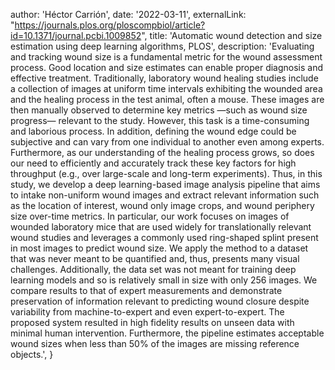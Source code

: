 
  author: 'Héctor Carrión',
  date: '2022-03-11',
  externalLink: "https://journals.plos.org/ploscompbiol/article?id=10.1371/journal.pcbi.1009852",
  title: 'Automatic wound detection and size estimation using deep learning algorithms, PLOS',
  description:
    'Evaluating and tracking wound size is a fundamental metric for the wound assessment process. Good location and size estimates can enable proper diagnosis and effective treatment. Traditionally, laboratory wound healing studies include a collection of images at uniform time intervals exhibiting the wounded area and the healing process in the test animal, often a mouse. These images are then manually observed to determine key metrics —such as wound size progress— relevant to the study. However, this task is a time-consuming and laborious process. In addition, defining the wound edge could be subjective and can vary from one individual to another even among experts. Furthermore, as our understanding of the healing process grows, so does our need to efficiently and accurately track these key factors for high throughput (e.g., over large-scale and long-term experiments). Thus, in this study, we develop a deep learning-based image analysis pipeline that aims to intake non-uniform wound images and extract relevant information such as the location of interest, wound only image crops, and wound periphery size over-time metrics. In particular, our work focuses on images of wounded laboratory mice that are used widely for translationally relevant wound studies and leverages a commonly used ring-shaped splint present in most images to predict wound size. We apply the method to a dataset that was never meant to be quantified and, thus, presents many visual challenges. Additionally, the data set was not meant for training deep learning models and so is relatively small in size with only 256 images. We compare results to that of expert measurements and demonstrate preservation of information relevant to predicting wound closure despite variability from machine-to-expert and even expert-to-expert. The proposed system resulted in high fidelity results on unseen data with minimal human intervention. Furthermore, the pipeline estimates acceptable wound sizes when less than 50% of the images are missing reference objects.',
}


